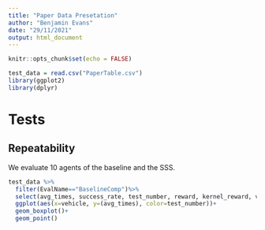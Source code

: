 ```yaml
---
title: "Paper Data Presetation"
author: "Benjamin Evans"
date: "29/11/2021"
output: html_document
---
```


```r
knitr::opts_chunk$set(echo = FALSE)

test_data = read.csv("PaperTable.csv")
library(ggplot2)
library(dplyr)

```

# Tests

## Repeatability

We evaluate 10 agents of the baseline and the SSS.

```r

test_data %>%
  filter(EvalName=="BaselineComp")%>%
  select(avg_times, success_rate, test_number, reward, kernel_reward, vehicle, test_number) %>%
  ggplot(aes(x=vehicle, y=(avg_times), color=test_number))+
  geom_boxplot()+
  geom_point()

```


